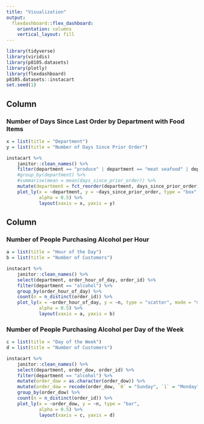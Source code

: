```yaml
---
title: "Visualization"
output: 
  flexdashboard::flex_dashboard:
    orientation: columns
    vertical_layout: fill
---
```


```r
library(tidyverse)
library(viridis)
library(p8105.datasets)
library(plotly)
library(flexdashboard)
p8105.datasets::instacart
set.seed(1)
```

Column {data-width=650}
-----------------------------------------------------------------------

### Number of Days Since Last Order by Department with Food Items  

```r
x = list(title = "Department")
y = list(title = "Number of Days Since Prior Order")

instacart %>% 
    janitor::clean_names() %>%
    filter(department == "produce" | department == "meat seafood" | department == "dairy eggs" | department == "international" | department == "pantry" | department == "snacks" | department == "canned goods" | department == "alcohol" | department == "bakery" | department == "babies" | department == "breakfast" |  department == "frozen" |  department == "bulk" | department == "dry goods pasta" | department == "beverages" |  department == "deli") %>%
    #group_by(department) %>%
    #summarise(mean = mean(days_since_prior_order)) %>%
    mutate(department = fct_reorder(department, days_since_prior_order)) %>% 
    plot_ly(x = ~department, y = ~days_since_prior_order, type = "box", 
            alpha = 0.5) %>%
            layout(xaxis = x, yaxis = y)
```

Column {data-width=350}
-----------------------------------------------------------------------

### Number of People Purchasing Alcohol per Hour  

```r
a = list(title = "Hour of the Day")
b = list(title = "Number of Customers")

instacart %>% 
    janitor::clean_names() %>%
    select(department, order_hour_of_day, order_id) %>%
    filter(department == "alcohol") %>%
    group_by(order_hour_of_day) %>%
    count(n = n_distinct(order_id)) %>%
    plot_ly(x = ~order_hour_of_day, y = ~n, type = "scatter", mode = "marker", 
            alpha = 0.5) %>%
            layout(xaxis = a, yaxis = b)
```

### Number of People Purchasing Alcohol per Day of the Week 

```r
c = list(title = "Day of the Week")
d = list(title = "Number of Customers")

instacart %>% 
    janitor::clean_names() %>%
    select(department, order_dow, order_id) %>%
    filter(department == "alcohol") %>%
    mutate(order_dow = as.character(order_dow)) %>%
    mutate(order_dow = recode(order_dow, `0` = "Sunday", `1` = "Monday", `2` = "Tuesday", `3` ="Wednesday", `4` = "Thursday", `5` = "Friday", `6` = "Saturday")) %>%
    group_by(order_dow) %>%
    count(n = n_distinct(order_id)) %>%
    plot_ly(x = ~order_dow, y = ~n, type = "bar", 
            alpha = 0.5) %>%
            layout(xaxis = c, yaxis = d)
```

